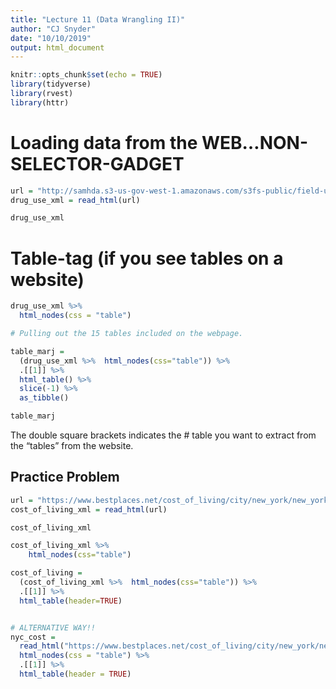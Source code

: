 ```yaml
---
title: "Lecture 11 (Data Wrangling II)"
author: "CJ Snyder"
date: "10/10/2019"
output: html_document
---
```


```r
knitr::opts_chunk$set(echo = TRUE)
library(tidyverse)
library(rvest)
library(httr)
```

# Loading data from the WEB...NON-SELECTOR-GADGET
```r
url = "http://samhda.s3-us-gov-west-1.amazonaws.com/s3fs-public/field-uploads/2k15StateFiles/NSDUHsaeShortTermCHG2015.htm"
drug_use_xml = read_html(url)

drug_use_xml

```

# Table-tag (if you see tables on a website)
```r
drug_use_xml %>% 
  html_nodes(css = "table")

# Pulling out the 15 tables included on the webpage.

table_marj = 
  (drug_use_xml %>%  html_nodes(css="table")) %>% 
  .[[1]] %>% 
  html_table() %>% 
  slice(-1) %>% 
  as_tibble()

table_marj
```
The double square brackets indicates the # table you want to extract from the "tables" from the website.


## Practice Problem
```r
url = "https://www.bestplaces.net/cost_of_living/city/new_york/new_york"
cost_of_living_xml = read_html(url)

cost_of_living_xml

cost_of_living_xml %>% 
    html_nodes(css="table")

cost_of_living = 
  (cost_of_living_xml %>%  html_nodes(css="table")) %>% 
  .[[1]] %>% 
  html_table(header=TRUE)


# ALTERNATIVE WAY!!
nyc_cost = 
  read_html("https://www.bestplaces.net/cost_of_living/city/new_york/new_york") %>%
  html_nodes(css = "table") %>%
  .[[1]] %>%
  html_table(header = TRUE)
```




